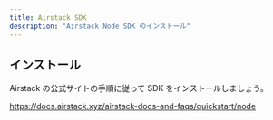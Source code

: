 ```yaml
---
title: Airstack SDK
description: "Airstack Node SDK のインストール"
---
```


## インストール

Airstack の公式サイトの手順に従って SDK をインストールしましょう。

https://docs.airstack.xyz/airstack-docs-and-faqs/quickstart/node

